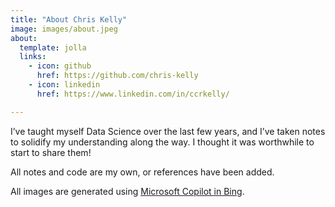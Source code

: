 ```yaml
---
title: "About Chris Kelly"
image: images/about.jpeg
about:
  template: jolla
  links:
    - icon: github
      href: https://github.com/chris-kelly
    - icon: linkedin
      href: https://www.linkedin.com/in/ccrkelly/

---
```


I've taught myself Data Science over the last few years, and I've taken notes to solidify my understanding along the way. I thought it was worthwhile to start to share them!

All notes and code are my own, or references have been added. 

All images are generated using [Microsoft Copilot in Bing](https://www.bing.com/chat).